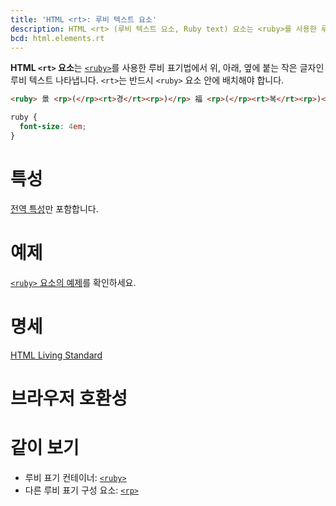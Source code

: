 ```yaml
---
title: 'HTML <rt>: 루비 텍스트 요소'
description: HTML <rt> (루비 텍스트 요소, Ruby text) 요소는 <ruby>를 사용한 루비 표기법에서 위, 아래, 옆에 붙는 작은 글자인 루비 텍스트 나타냅니다.
bcd: html.elements.rt
---
```


**HTML `<rt>` 요소**는 [`<ruby>`](./ruby)를 사용한 루비 표기법에서 위, 아래, 옆에 붙는 작은 글자인 루비 텍스트 나타냅니다. `<rt>`는 반드시 `<ruby>` 요소 안에 배치해야 합니다.

```html hidden name=demo
<ruby> 景 <rp>(</rp><rt>경</rt><rp>)</rp> 福 <rp>(</rp><rt>복</rt><rp>)</rp> 宮 <rp>(</rp><rt>궁</rt><rp>)</rp> </ruby>
```

```css hidden name=demo
ruby {
  font-size: 4em;
}
```

<LiveExample height={140} lang="html" name="demo" />

# 특성

[전역 특성](/docs/Web/HTML/Global_attributes)만 포함합니다.

# 예제

[`<ruby>` 요소의 예제](./ruby#예제)를 확인하세요.

# 명세

[HTML Living Standard](https://html.spec.whatwg.org/multipage/semantics.html#the-rt-element)

# 브라우저 호환성

<BrowserCompat data={props.bcd} />

# 같이 보기

- 루비 표기 컨테이너: [`<ruby>`](./ruby)
- 다른 루비 표기 구성 요소: [`<rp>`](./rp)
